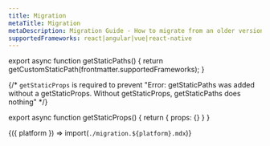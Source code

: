 ```yaml
---
title: Migration
metaTitle: Migration
metaDescription: Migration Guide - How to migrate from an older version of Amplify UI to a newer version.
supportedFrameworks: react|angular|vue|react-native
---
```



export async function getStaticPaths() {
  return getCustomStaticPath(frontmatter.supportedFrameworks);
}

{/*  `getStaticProps` is required to prevent "Error: getStaticPaths was added without a getStaticProps. Without getStaticProps, getStaticPaths does nothing" */}

export async function getStaticProps() {
  return { props: {} }
}

<Fragment>{({ platform }) => import(`./migration.${platform}.mdx`)}</Fragment>

